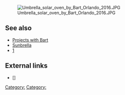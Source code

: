 
[[Image:Umbrella solar oven by Bart Orlando 2016.JPG]]

== See also ==

* [[Projects with Bart]]
* [[Sunbrella]]
* [http://friends.ccathsu.com/bart/solarcooking/parabolic/paraboliccookerwebsection-pg1.htm]

== External links ==

* [] 


{{stub}}

[[Category:]]
[[Category:]]
